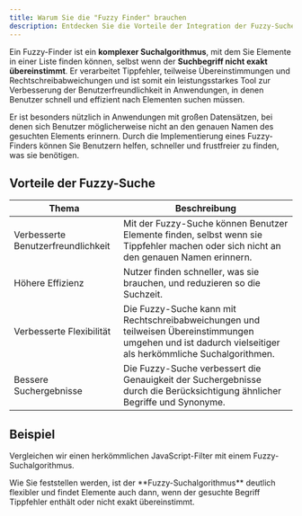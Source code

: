 ```yaml
---
title: Warum Sie die "Fuzzy Finder" brauchen
description: Entdecken Sie die Vorteile der Integration der Fuzzy-Suche in Ihre Anwendungen.
---
```


Ein Fuzzy-Finder ist ein **komplexer Suchalgorithmus**, mit dem Sie Elemente in einer Liste finden können, selbst wenn der **Suchbegriff nicht exakt übereinstimmt**. Er verarbeitet Tippfehler, teilweise Übereinstimmungen und Rechtschreibabweichungen und ist somit ein leistungsstarkes Tool zur Verbesserung der Benutzerfreundlichkeit in Anwendungen, in denen Benutzer schnell und effizient nach Elementen suchen müssen.

Er ist besonders nützlich in Anwendungen mit großen Datensätzen, bei denen sich Benutzer möglicherweise nicht an den genauen Namen des gesuchten Elements erinnern. Durch die Implementierung eines Fuzzy-Finders können Sie Benutzern helfen, schneller und frustfreier zu finden, was sie benötigen.

## Vorteile der Fuzzy-Suche
| Thema | Beschreibung |
|---------|-------------|
| Verbesserte Benutzerfreundlichkeit | Mit der Fuzzy-Suche können Benutzer Elemente finden, selbst wenn sie Tippfehler machen oder sich nicht an den genauen Namen erinnern. |
| Höhere Effizienz | Nutzer finden schneller, was sie brauchen, und reduzieren so die Suchzeit. |
| Verbesserte Flexibilität | Die Fuzzy-Suche kann mit Rechtschreibabweichungen und teilweisen Übereinstimmungen umgehen und ist dadurch vielseitiger als herkömmliche Suchalgorithmen. |
| Bessere Suchergebnisse | Die Fuzzy-Suche verbessert die Genauigkeit der Suchergebnisse durch die Berücksichtigung ähnlicher Begriffe und Synonyme. |

## Beispiel
Vergleichen wir einen herkömmlichen JavaScript-Filter mit einem Fuzzy-Suchalgorithmus.

<Callout>
Wie Sie feststellen werden, ist der **Fuzzy-Suchalgorithmus** deutlich flexibler und findet Elemente auch dann, wenn der gesuchte Begriff Tippfehler enthält oder nicht exakt übereinstimmt.

</Callout>

<UsageExample />